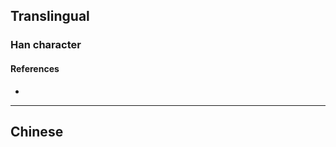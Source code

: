 {{also|倈}}
{{character info/new}}
==Translingual==

===Han character===
{{Han char|rn=9|rad=人|as=07|sn=9|four=|canj=ODT|ids=⿰亻来}}

====References====
* {{Han ref|kx=0106.041|hdz=10158.081|uh=4FEB|ud=20459}}

----

==Chinese==
{{zh-see|倈}}